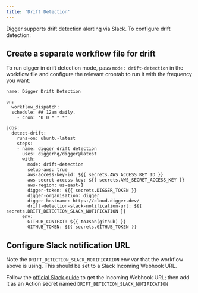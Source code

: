 ```yaml
---
title: 'Drift Detection'
---
```


Digger supports drift detection alerting via Slack. To configure drift detection:

## Create a separate workflow file for drift

To run digger in drift detection mode, pass `mode: drift-detection` in the workflow file and configure the relevant crontab to run it with the frequency you want:

```
name: Digger Drift Detection

on:  
  workflow_dispatch:
  schedule: ## 12am daily.
    - cron: '0 0 * * *'

jobs:
  detect-drift:
    runs-on: ubuntu-latest
    steps:
    - name: digger drift detection
      uses: diggerhq/digger@latest
      with:
        mode: drift-detection
        setup-aws: true
        aws-access-key-id: ${{ secrets.AWS_ACCESS_KEY_ID }}
        aws-secret-access-key: ${{ secrets.AWS_SECRET_ACCESS_KEY }}
        aws-region: us-east-1
        digger-token: ${{ secrets.DIGGER_TOKEN }}
        digger-organisation: digger
        digger-hostname: https://cloud.digger.dev/
        drift-detection-slack-notification-url: ${{ secrets.DRIFT_DETECTION_SLACK_NOTIFICATION }}
      env:
        GITHUB_CONTEXT: ${{ toJson(github) }}
        GITHUB_TOKEN: ${{ secrets.GITHUB_TOKEN }}
```

## Configure Slack notification URL

Note the `DRIFT_DETECTION_SLACK_NOTIFICATION` env var that the workflow above is using. This should be set to a Slack Incoming Webhook URL.

Follow the [official Slack guide](https://api.slack.com/messaging/webhooks) to get the Incoming Webhook URL; then add it as an Action secret named `DRIFT_DETECTION_SLACK_NOTIFICATION`

